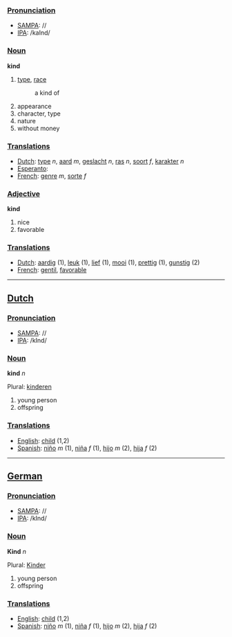 ===[[Pronunciation]]===
*[[w:SAMPA|SAMPA]]: //
*[[w:IPA|IPA]]: /kaInd/

===[[Noun]]===

'''kind'''

#[[type]], [[race]]
#: a kind of
#appearance
#character, type
#nature
#without money

===[[Translation]]s===
*[[Dutch]]: [[type]] ''n'', [[aard]] ''m'', [[geslacht]] ''n'', [[ras]] ''n'', [[soort]] ''f'', [[karakter]] ''n''
*[[Esperanto]]: [[]]
*[[French]]: [[genre]] ''m'', [[sorte]] ''f''

===[[Adjective]]===

'''kind'''

#nice
#favorable

===[[Translation]]s===
*[[Dutch]]: [[aardig]] (1), [[leuk]] (1), [[lief]] (1), [[mooi]] (1), [[prettig]] (1), [[gunstig]] (2)
*[[French]]: [[gentil]], [[favorable]]

----

==[[Dutch]]==

===[[Pronunciation]]===
*[[w:SAMPA|SAMPA]]: //
*[[w:IPA|IPA]]: /kInd/

===[[Noun]]===

'''kind''' ''n''

Plural: [[kinderen]]

#young person
#offspring

===[[Translation]]s===
*[[English]]: [[child]] (1,2)
*[[Spanish]]: [[niño]] ''m'' (1), [[niña]] ''f'' (1), [[hijo]] ''m'' (2), [[hija]] ''f'' (2)

----

==[[German]]==

===[[Pronunciation]]===
*[[w:SAMPA|SAMPA]]: //
*[[w:IPA|IPA]]: /kInd/

===[[Noun]]===

'''Kind''' ''n''

Plural: [[Kinder]]

#young person
#offspring

===[[Translation]]s===
*[[English]]: [[child]] (1,2)
*[[Spanish]]: [[niño]] ''m'' (1), [[niña]] ''f'' (1), [[hijo]] ''m'' (2), [[hija]] ''f'' (2)